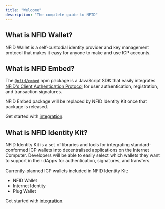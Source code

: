 ```yaml
---
title: "Welcome"
description: "The complete guide to NFID"
---
```


## What is NFID Wallet?

NFID Wallet is a self-custodial identity provider and key management protocol that makes it easy for anyone
to make and use ICP accounts.

## What is NFID Embed?

The [`@nfid/embed`](https://www.npmjs.com/package/@nfid/embed) npm package is a JavaScript SDK that
easily integrates [NFID's Client Authentication Protocol](/embed/how-it-works/auth-protocol) for user
authentication, registration, and transaction signatures.

NFID Embed package will be replaced by NFID Identity Kit once that package is released.

Get started with [integration](/docs/embed/integration/quickstart).

## What is NFID Identity Kit?

NFID Identity Kit is a set of libraries and tools for integrating standard-conformed ICP wallets into decentralised applications on the Internet Computer. Developers will be able to easily select which wallets they want to support in their dApps for authentication, signatures, and transfers.

Currently-planned ICP wallets included in NFID Identity Kit:
- NFID Wallet
- Internet Identity
- Plug Wallet

Get started with [integration](/identity-kit).
